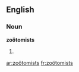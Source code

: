 ==English==

===Noun===
'''zoötomists'''

# {{plural of|[[zoötomist]]}}

[[ar:zoötomists]]
[[fr:zoötomists]]
